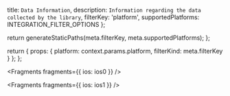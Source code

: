   title: `Data Information`,
  description: `Information regarding the data collected by the library`,
  filterKey: 'platform',
  supportedPlatforms: INTEGRATION_FILTER_OPTIONS
};



  return generateStaticPaths(meta.filterKey, meta.supportedPlatforms);
};

  return {
    props: {
      platform: context.params.platform,
      filterKind: meta.filterKey
    }
  };
};


<Fragments fragments={{ ios: ios0 }} />


<Fragments fragments={{ ios: ios1 }} />
